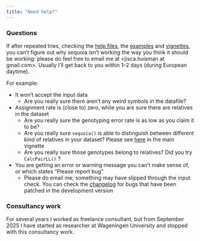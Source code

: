 ```yaml
---
title: "Need help?"
---
```



### Questions

If after repeated tries, checking the [help files](../reference/index.html), the [examples](../articles/index.html) and [vignettes](../articles/vignette_main/book/index.html), you can't figure out why sequoia isn't working the way you think it should be working: please do feel free to email me at <jisca.huisman at gmail.com>. Usually I'll get back to you within 1--2 days (during European daytime). 

For example:

- It won't accept the input data
    - Are you really sure there aren't any weird symbols in the datafile?
- Assignment rate is (close to) zero, while you are sure there are relatives in the dataset
    - Are you really sure the genotyping error rate is as low as you claim it to be?
    - Are you really sure `sequoia()` is able to distinguish between different kind of relatives in your dataset? Please see [here](../articles/vignette_main/book/faq.html) in the main vignette
    - Are you really sure those genotypes belong to relatives? Did you try `CalcPairLL()` ?
- You are getting an error or warning message you can't make sense of, or which states "Please report bug"
    - Please do email me; something may have slipped through the input check. You can check the [changelog](./../news/index.html) for bugs that have been patched in the development version
    


### Consultancy work
For several years I worked as freelance consultant, but from September 2025 I have started
as researcher at Wageningen University and stopped with this consultancy work.
